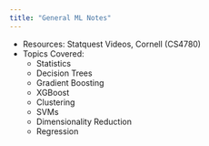 ```yaml
---
title: "General ML Notes"
---
```


-   Resources: Statquest Videos, Cornell (CS4780)
-   Topics Covered:
    -   Statistics
    -   Decision Trees
    -   Gradient Boosting
    -   XGBoost
    -   Clustering
    -   SVMs
    -   Dimensionality Reduction
    -   Regression
